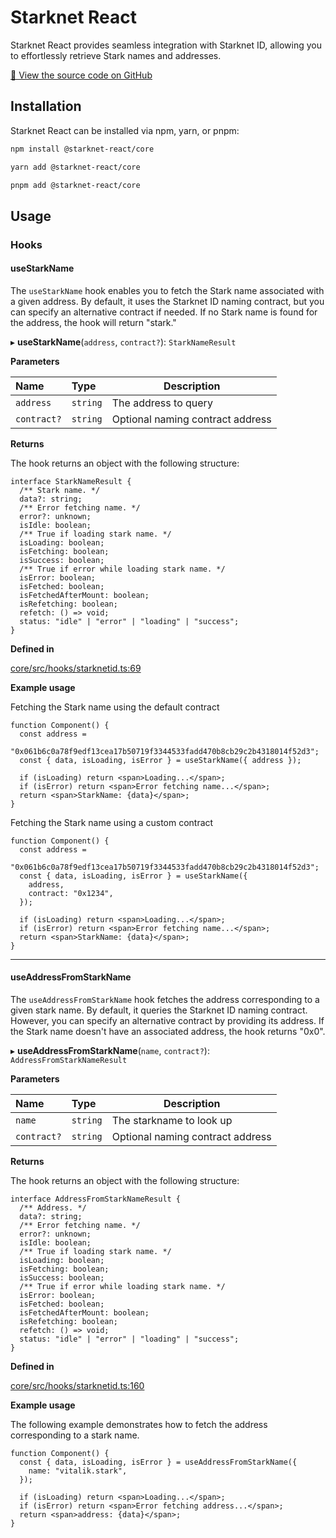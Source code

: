 # Starknet React

Starknet React provides seamless integration with Starknet ID, allowing you to effortlessly retrieve Stark names and addresses.

[🔗 View the source code on GitHub](https://github.com/apibara/starknet-react)

## Installation

Starknet React can be installed via npm, yarn, or pnpm:

```bash
npm install @starknet-react/core

yarn add @starknet-react/core

pnpm add @starknet-react/core
```

## Usage

### Hooks

#### useStarkName

The `useStarkName` hook enables you to fetch the Stark name associated with a given address. By default, it uses the Starknet ID naming contract, but you can specify an alternative contract if needed. If no Stark name is found for the address, the hook will return "stark."

▸ **useStarkName**(`address`, `contract?`): `StarkNameResult`

**Parameters**

| Name        | Type     | Description                      |
| :---------- | :------- | -------------------------------- |
| `address`   | `string` | The address to query             |
| `contract?` | `string` | Optional naming contract address |

**Returns**

The hook returns an object with the following structure:

```tsx
interface StarkNameResult {
  /** Stark name. */
  data?: string;
  /** Error fetching name. */
  error?: unknown;
  isIdle: boolean;
  /** True if loading stark name. */
  isLoading: boolean;
  isFetching: boolean;
  isSuccess: boolean;
  /** True if error while loading stark name. */
  isError: boolean;
  isFetched: boolean;
  isFetchedAfterMount: boolean;
  isRefetching: boolean;
  refetch: () => void;
  status: "idle" | "error" | "loading" | "success";
}
```

**Defined in**

[core/src/hooks/starknetid.ts:69](https://github.com/apibara/starknet-react/blob/main/packages/core/src/hooks/starknetid.ts#L69)

**Example usage**

Fetching the Stark name using the default contract

```tsx
function Component() {
  const address =
    "0x061b6c0a78f9edf13cea17b50719f3344533fadd470b8cb29c2b4318014f52d3";
  const { data, isLoading, isError } = useStarkName({ address });

  if (isLoading) return <span>Loading...</span>;
  if (isError) return <span>Error fetching name...</span>;
  return <span>StarkName: {data}</span>;
}
```

Fetching the Stark name using a custom contract

```tsx
function Component() {
  const address =
    "0x061b6c0a78f9edf13cea17b50719f3344533fadd470b8cb29c2b4318014f52d3";
  const { data, isLoading, isError } = useStarkName({
    address,
    contract: "0x1234",
  });

  if (isLoading) return <span>Loading...</span>;
  if (isError) return <span>Error fetching name...</span>;
  return <span>StarkName: {data}</span>;
}
```

---

#### useAddressFromStarkName

The `useAddressFromStarkName` hook fetches the address corresponding to a given stark name. By default, it queries the Starknet ID naming contract. However, you can specify an alternative contract by providing its address. If the Stark name doesn't have an associated address, the hook returns "0x0".

▸ **useAddressFromStarkName**(`name`, `contract?`): `AddressFromStarkNameResult`

**Parameters**

| Name        | Type     | Description                      |
| :---------- | :------- | -------------------------------- |
| `name`      | `string` | The starkname to look up         |
| `contract?` | `string` | Optional naming contract address |

**Returns**

The hook returns an object with the following structure:

```tsx
interface AddressFromStarkNameResult {
  /** Address. */
  data?: string;
  /** Error fetching name. */
  error?: unknown;
  isIdle: boolean;
  /** True if loading stark name. */
  isLoading: boolean;
  isFetching: boolean;
  isSuccess: boolean;
  /** True if error while loading stark name. */
  isError: boolean;
  isFetched: boolean;
  isFetchedAfterMount: boolean;
  isRefetching: boolean;
  refetch: () => void;
  status: "idle" | "error" | "loading" | "success";
}
```

**Defined in**

[core/src/hooks/starknetid.ts:160](https://github.com/apibara/starknet-react/blob/main/packages/core/src/hooks/starknetid.ts#L160)

**Example usage**

The following example demonstrates how to fetch the address corresponding to a stark name.

```tsx
function Component() {
  const { data, isLoading, isError } = useAddressFromStarkName({
    name: "vitalik.stark",
  });

  if (isLoading) return <span>Loading...</span>;
  if (isError) return <span>Error fetching address...</span>;
  return <span>address: {data}</span>;
}
```

